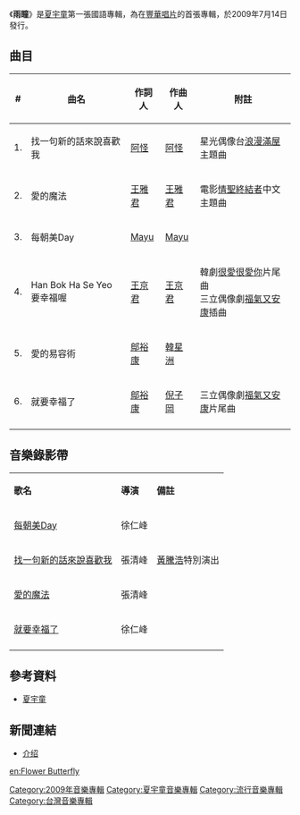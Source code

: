 {{Infobox Album
| Name = 雨瞳
| Original_name = 
| Type = 專輯
| Longtype =
| Artist = [[馬詩婷|夏宇童]]
| Cover = Ren1.jpg 
| Released = 2009年7月14日
| Recorded = 
| Genre = [[國語流行|國語流行]]
| Length = 
| Label = [[豐華唱片|豐華唱片]]
| Producer = 
| Reviews = 
| Last album =
| This album = '''雨曈''' <br />（2009年）
| Next album = 不安<br />（2019年）
}}
《'''雨瞳'''》是[[馬詩婷|夏宇童]]第一張國語專輯，為在[[豐華唱片|豐華唱片]]的首張專輯，於2009年7月14日發行。

==曲目==
{| class="wikitable"
|-
!#
!曲名
!作詞人
!作曲人
!附註
|-
| 1. || 找一句新的話來說喜歡我 || [[阿怪|阿怪]] || [[阿怪|阿怪]] || 星光偶像台[[浪漫滿屋|浪漫滿屋]]主題曲
|-
| 2. || 愛的魔法 || [[王雅君|王雅君]] || [[王雅君|王雅君]] || 電影[[情聖終結者|情聖終結者]]中文主題曲
|-
| 3. || 每朝美Day || [[Mayu|Mayu]] || [[Mayu|Mayu]] || 
|-
| 4. || Han Bok Ha Se Yeo 要幸福喔 || [[王京君|王京君]] || [[王京君|王京君]] || 韓劇[[很愛很愛你|很愛很愛你]]片尾曲<br/>三立偶像劇[[福氣又安康|福氣又安康]]插曲
|-
| 5. || 愛的易容術 || [[鄔裕康|鄔裕康]] || [[韓星洲|韓星洲]] || 
|-
| 6. || 就要幸福了 || [[鄔裕康|鄔裕康]] || [[倪子岡|倪子岡]] || 三立偶像劇[[福氣又安康|福氣又安康]]片尾曲
|-
|}

==音樂錄影帶==
{| class="wikitable" 
|- align=center
|'''歌名'''||'''導演'''||'''備註'''
|-
| [https://www.youtube.com/watch?v=u3YOuHHIrW0 每朝美Day] || 徐仁峰 || 
|-
| [https://www.youtube.com/watch?v=t1_0MHwr0z8 找一句新的話來說喜歡我] || 張清峰 || [[黃騰浩|黃騰浩]]特別演出
|-
| [https://www.youtube.com/watch?v=ZcnRZjE8BhY 愛的魔法] || 張清峰 || 
|-
| [https://www.youtube.com/watch?v=0aHTZurVLmE 就要幸福了] || 徐仁峰 || 
|-
|}

==參考資料==
*[[馬詩婷|夏宇童]]

==新聞連結==
*[http://udn.com/NEWS/ENTERTAINMENT/BREAKINGNEWS8/4994034.shtml 介绍]
[[Category:2009年音樂專輯|Category:2009年音樂專輯]]
[[Category:夏宇童音樂專輯|Category:夏宇童音樂專輯]]
[[Category:流行音樂專輯|Category:流行音樂專輯]]
[[Category:台灣音樂專輯|Category:台灣音樂專輯]]
[[en:Flower_Butterfly|en:Flower Butterfly]]